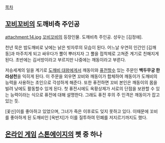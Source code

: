 [[목차]]

== [[꼬비꼬비]]의 도깨비측 주인공 ==
attachment:14.jpg
[[꼬비꼬비]]의 등장인물. 도깨비측 주인공. 성우는 [김정애].

천년 묵은 밤도깨비로 낮에는 낡은 빗자루의 모습이 된다. 어느날 우연히 인간인 [김깨동]과 마주치게 되고 싸우다가 뿔이 뿌러지자 그 뿔을 접착제로 고쳐준 계기로 친해지게 된다. 초반에는 김서방이라고 부르지만 나중에는 깨동이라고 부른다.

저승세계의 일을 계기로 [[도깨비 대왕]]에게서 깨동이와 [[퓨전]]할수 있는 주문인 '''백두무궁 한라삼천'''을 익히게 된다. 이 주문을 외우면 꼬비와 깨동이가 합체하여 깨동이가 도깨비의 능력을 사용하는 초인으로 각성하게 해준다. 또한 퓨전하면 꼬비 본인은 깨동이의 몸을 빌려 낮에도 활동할수 있게 된다. 첫 퓨전시에도 옥황상제가 서로의 단점을 보완할 수 있는 능력이라는 식으로 퓨전에 대해 설명한다. 그래도 퓨전 후의 주 인격은 깨동이가 잡고있는 듯.

[꽃신]이를 좋아하고 있었으며, 그녀가 죽은 이후로도 잊지 못하고 있다. 이때문에 꼬비를 좋아하게 된 도깨비인 [옥반지]가 이를 질투하여 민폐를 저지르기까지도 했다.

== [[온라인 게임]] [[스톤에이지]]의 펫 중 하나 ==
